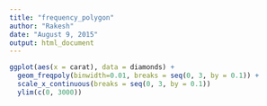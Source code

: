 ```yaml
---
title: "frequency_polygon"
author: "Rakesh"
date: "August 9, 2015"
output: html_document
---
```


```r
ggplot(aes(x = carat), data = diamonds) +
  geom_freqpoly(binwidth=0.01, breaks = seq(0, 3, by = 0.1)) + 
  scale_x_continuous(breaks = seq(0, 3, by = 0.1)) 
  ylim(c(0, 3000))
```
